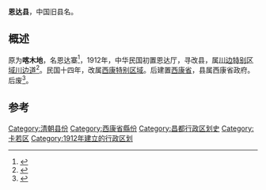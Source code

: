 '''恩达县'''，中国旧县名。

== 概述 ==
原为'''喀木地'''，名恩达寨<ref>{{Cite book|title=西康史拾遗|last=冯有志著|first=|publisher=成都：巴蜀书社|year=2013年12月|isbn=978-7-5531-0488-1|location=|pages=45}}</ref>，1912年，中华民国初置恩达厅，寻改县，属[[川边特别区域|川边特别区域]][[川边道|川边道]]<ref>{{Cite book|title=中国地方志文献 学校考 第80册|last=来新夏，黄燕生主编；李国庆，俞冰，石光明，杨健副主编；石莉，史婕，孟欣，皇甫军，陈湛绮编|first=|publisher=北京：学苑出版社|year=2012年5月|isbn=7-5077-4007-3|location=|pages=569}}</ref>。民国十四年，改属[[西康特别区域|西康特别区域]]。后建置[[西康省|西康省]]，县属西康省政府。后废<ref>{{Cite book|title=中外地名大辞典 1-5册|last=段木干主编|first=|publisher=人文出版社 ,|year=1981年6月|isbn=|location=|pages=2765}}</ref>。

==参考==
{{reflist}}

{{中華民國西康省行政區劃}}
[[Category:清朝县份|Category:清朝县份]]
[[Category:西康省縣份|Category:西康省縣份]]
[[Category:昌都行政区划史|Category:昌都行政区划史]]
[[Category:卡若区|Category:卡若区]]
[[Category:1912年建立的行政区划|Category:1912年建立的行政区划]]